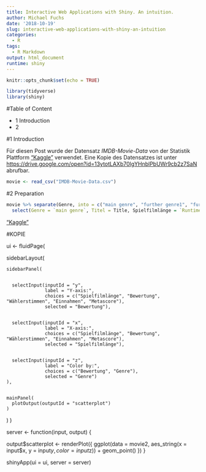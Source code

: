 ```yaml
---
title: Interactive Web Applications with Shiny. An intuition.
author: Michael Fuchs
date: '2018-10-19'
slug: interactive-web-applications-with-shiny-an-intuition
categories:
  - R
tags:
  - R Markdown
output: html_document
runtime: shiny
---
```




```r
knitr::opts_chunk$set(echo = TRUE)
```

```r
library(tidyverse)
library(shiny)
```
#Table of Content

+ 1 Introduction
+ 2 

#1 Introduction






Für diesen Post wurde der Datensatz *IMDB-Movie-Data* von der Statistik Plattform ["Kaggle"](https://www.kaggle.com) verwendet. Eine Kopie des Datensatzes ist unter <https://drive.google.com/open?id=13ytotLAXb70lgYHnblPbUWr9cb2z7SaN> abrufbar.

```r
movie <- read_csv("IMDB-Movie-Data.csv")
```

#2 Preparation
```r
movie %>% separate(Genre, into = c("main genre", "further genre1", "further genre2")) %>% 
  select(Genre = `main genre`, Titel = Title, Spielfilmlänge = `Runtime (Minutes)`, Bewertung = Rating,     Wählerstimmen = Votes, Einnahmen = `Revenue (Millions)`, Metascore) -> movie2
```



["Kaggle"](http://127.0.0.1:3930/)









#KOPIE

ui <- fluidPage(
  
  
  sidebarLayout(
    
    
    sidebarPanel(
      
      
      selectInput(inputId = "y", 
                  label = "Y-axis:",
                  choices = c("Spielfilmlänge", "Bewertung", "Wählerstimmen", "Einnahmen", "Metascore"), 
                  selected = "Bewertung"),
      
      
      selectInput(inputId = "x", 
                  label = "X-axis:",
                  choices = c("Spielfilmlänge", "Bewertung", "Wählerstimmen", "Einnahmen", "Metascore"), 
                  selected = "Spielfilmlänge"),
      
      
      selectInput(inputId = "z", 
                  label = "Color by:",
                  choices = c("Bewertung", "Genre"),
                  selected = "Genre")
    ),
    
    
    mainPanel(
      plotOutput(outputId = "scatterplot")
    )
  )
)


server <- function(input, output) {
  
  
  output$scatterplot <- renderPlot({
    ggplot(data = movie2, aes_string(x = input$x, y = input$y,
                                     color = input$z)) +
      geom_point()
  })
}

shinyApp(ui = ui, server = server)


